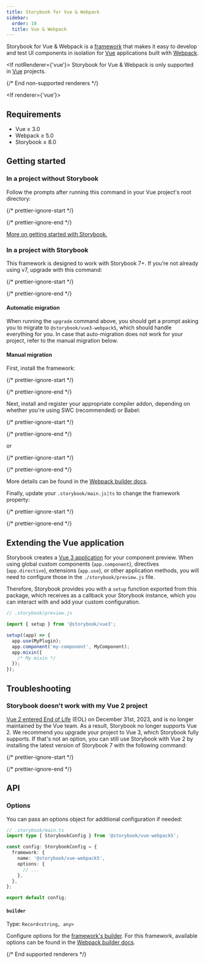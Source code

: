 ```yaml
---
title: Storybook for Vue & Webpack
sidebar:
  order: 10
  title: Vue & Webpack
---
```


Storybook for Vue & Webpack is a [framework](../../contribute/framework.mdx) that makes it easy to develop and test UI components in isolation for [Vue](https://vuejs.org/) applications built with [Webpack](https://webpack.js.org/).

<If notRenderer={'vue'}>
  <Callout variant="info">
    Storybook for Vue & Webpack is only supported in [Vue](?renderer=vue) projects.
  </Callout>

  {/* End non-supported renderers */}
</If>

<If renderer={'vue'}>
  ## Requirements

  * Vue ≥ 3.0
  * Webpack ≥ 5.0
  * Storybook ≥ 8.0

  ## Getting started

  ### In a project without Storybook

  Follow the prompts after running this command in your Vue project's root directory:

  {/* prettier-ignore-start */}

  <CodeSnippets path="init-command.md" />

  {/* prettier-ignore-end */}

  [More on getting started with Storybook.](../install.mdx)

  ### In a project with Storybook

  This framework is designed to work with Storybook 7+. If you’re not already using v7, upgrade with this command:

  {/* prettier-ignore-start */}

  <CodeSnippets path="storybook-upgrade.md" />

  {/* prettier-ignore-end */}

  #### Automatic migration

  When running the `upgrade` command above, you should get a prompt asking you to migrate to `@storybook/vue3-webpack5`, which should handle everything for you. In case that auto-migration does not work for your project, refer to the manual migration below.

  #### Manual migration

  First, install the framework:

  {/* prettier-ignore-start */}

  <CodeSnippets path="vue3-webpack5-install.md" />

  {/* prettier-ignore-end */}

  Next, install and register your appropriate compiler addon, depending on whether you're using SWC (recommended) or Babel:

  {/* prettier-ignore-start */}

  <CodeSnippets path="storybook-addon-compiler-swc-auto-install.md" />

  {/* prettier-ignore-end */}

  or

  {/* prettier-ignore-start */}

  <CodeSnippets path="storybook-addon-compiler-babel-auto-install.md" />

  {/* prettier-ignore-end */}

  More details can be found in the [Webpack builder docs](../../builders/webpack.mdx#compiler-support).

  Finally, update your `.storybook/main.js|ts` to change the framework property:

  {/* prettier-ignore-start */}

  <CodeSnippets path="vue3-webpack5-add-framework.md" />

  {/* prettier-ignore-end */}

  ## Extending the Vue application

  Storybook creates a [Vue 3 application](https://vuejs.org/api/application.html#application-api) for your component preview. When using global custom components (`app.component`), directives (`app.directive`), extensions (`app.use`), or other application methods, you will need to configure those in the `./storybook/preview.js` file.

  Therefore, Storybook provides you with a `setup` function exported from this package, which receives as a callback your Storybook instance, which you can interact with and add your custom configuration.

  ```js
  // .storybook/preview.js

  import { setup } from '@storybook/vue3';

  setup((app) => {
    app.use(MyPlugin);
    app.component('my-component', MyComponent);
    app.mixin({
      /* My mixin */
    });
  });
  ```

  ## Troubleshooting

  ### Storybook doesn't work with my Vue 2 project

  [Vue 2 entered End of Life](https://v2.vuejs.org/lts/) (EOL) on December 31st, 2023, and is no longer maintained by the Vue team. As a result, Storybook no longer supports Vue 2. We recommend you upgrade your project to Vue 3, which Storybook fully supports. If that's not an option, you can still use Storybook with Vue 2 by installing the latest version of Storybook 7 with the following command:

  {/* prettier-ignore-start */}

  <CodeSnippets path="storybook-init-v7.md" />

  {/* prettier-ignore-end */}

  ## API

  ### Options

  You can pass an options object for additional configuration if needed:

  ```ts
  // .storybook/main.ts
  import type { StorybookConfig } from '@storybook/vue-webpack5';

  const config: StorybookConfig = {
    framework: {
      name: '@storybook/vue-webpack5',
      options: {
        // ...
      },
    },
  };

  export default config;
  ```

  #### `builder`

  Type: `Record<string, any>`

  Configure options for the [framework's builder](../../api/main-config/main-config-framework.mdx#optionsbuilder). For this framework, available options can be found in the [Webpack builder docs](../../builders/webpack.mdx).

  {/* End supported renderers */}
</If>
